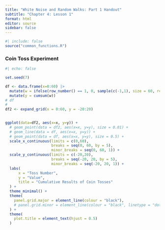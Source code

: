 ```yaml
---
title: "White Noise and Random Walks: Part 1 Handout"
subtitle: "Chapter 4: Lesson 1"
format: html
editor: source
sidebar: false
---
```


```r
#| include: false
source("common_functions.R")
```

```{=html}
<script type="text/javascript">
 function showhide(id) {
    var e = document.getElementById(id);
    e.style.display = (e.style.display == 'block') ? 'none' : 'block';
 }
 
 function openTab(evt, tabName) {
    var i, tabcontent, tablinks;
    tabcontent = document.getElementsByClassName("tabcontent");
    for (i = 0; i < tabcontent.length; i++) {
        tabcontent[i].style.display = "none";
    }
    tablinks = document.getElementsByClassName("tablinks");
    for (i = 0; i < tablinks.length; i++) {
        tablinks[i].className = tablinks[i].className.replace(" active", "");
    }
    document.getElementById(tabName).style.display = "block";
    evt.currentTarget.className += " active";
 }    
</script>
```

### Coin Toss Experiment

```r
#| echo: false

set.seed(7)

df <- data.frame(x=0:60) |>
  mutate(w = ifelse(row_number() == 1, 0, sample(c(-1,1), size = 60, replace = TRUE))) |>
  mutate(y = cumsum(w))
# df  
# 
df2 <- expand_grid(x = 0:60, y = -20:20)
  

ggplot(data=df2, aes(x=x, y=y)) +
  # geom_point(data = df2, aes(x=x, y=y), size = 0.01) +
  # geom_line(data = df, aes(x=x, y=y)) +
  # geom_point(data = df, aes(x=x, y=y), size = 0.5) +
  scale_x_continuous(limits = c(0,60),
                     breaks = seq(0, 60, by = 5),
                     minor_breaks = seq(0, 60, 1)) +
  scale_y_continuous(limits = c(-20,20),
                     breaks = seq(-20, 20, by = 5),
                     minor_breaks = seq(-20, 20, 1)) +
  labs(
      x = "Toss Number",
      y = "Value",
      title = "Cumulative Results of Coin Tosses"
  ) +
  theme_minimal() +
  theme(
    panel.grid.major = element_line(colour = "black"),
    # panel.grid.minor = element_line(colour = "black", linetype = "dotted", linewidth = 0.5)
  ) +
  theme(
    plot.title = element_text(hjust = 0.5)
  )
```


